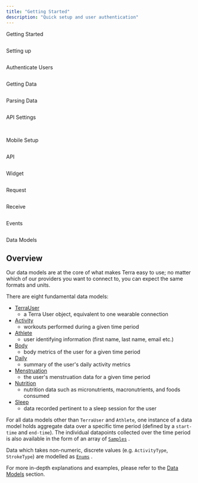 ```yaml
---
title: "Getting Started"
description: "Quick setup and user authentication"
---
```

Getting Started  
  
<img className="block" src="images/terradocs_s3_eu_west_2_amazonaws_com/_icons_getting_started.png" alt="" />

Setting up  
  
<img className="block" src="images/terradocs_s3_eu_west_2_amazonaws_com/_icons_install_on_backend.png" alt="" />

Authenticate Users  
  
<img className="block" src="images/terradocs_s3_eu_west_2_amazonaws_com/_icons_authenticate_users.png" alt="" />

Getting Data  
  
<img className="block" src="images/terradocs_s3_eu_west_2_amazonaws_com/_icons_receive_data.png" alt="" />

Parsing Data  
  
<img className="block" src="images/terradocs_s3_eu_west_2_amazonaws_com/_icons_understand_our_data.png" alt="" />

API Settings  
  
<img className="block" src="images/terradocs_s3_eu_west_2_amazonaws_com/_icons_customise_terra.png" alt="" />

<img className="block" src="images/terradocs_s3_eu_west_2_amazonaws_com/_icons_manage_integrations.png" alt="" />  
  
Mobile Setup

<img className="block" src="images/terradocs_s3_eu_west_2_amazonaws_com/_icons_api_data_models.png" alt="" />  
  
API

<img className="block" src="images/terradocs_s3_eu_west_2_amazonaws_com/_icons_widget.png" alt="" />  
  
Widget

<img className="block" src="images/terradocs_s3_eu_west_2_amazonaws_com/_icons_historical_data.png" alt="" />  
  
Request

<img className="block" src="images/terradocs_s3_eu_west_2_amazonaws_com/_icons_new_data.png" alt="" />  
  
Receive

<img className="block" src="images/terradocs_s3_eu_west_2_amazonaws_com/_icons_event_types.png" alt="" />  
  
Events

<img className="block" src="images/terradocs_s3_eu_west_2_amazonaws_com/_icons_api_data_models.png" alt="" />  
  
Data Models

## Overview

Our data models are at the core of what makes Terra easy to use; no matter which of our providers you want to connect to, you can expect the same formats and units.

There are eight fundamental data models:

*   [TerraUser](/reference/v2#terrauser)
     - a Terra User object, equivalent to one wearable connection
*   [Activity](/reference/v2#activity-1)
     - workouts performed during a given time period
*   [Athlete](/reference/v2#athlete)
     - user identifying information (first name, last name, email etc.)
*   [Body](/reference/v2#body)
     - body metrics of the user for a given time period
*   [Daily](/reference/v2#daily)
     - summary of the user's daily activity metrics
*   [Menstruation](/reference/v2#menstruation)
     - the user's menstruation data for a given time period
*   [Nutrition](/reference/v2#nutrition)
     - nutrition data such as micronutrients, macronutrients, and foods consumed
*   [Sleep](/reference/v2#sleep)
     - data recorded pertinent to a sleep session for the user

For all data models other than `TerraUser` and `Athlete`, one instance of a data model holds aggregate data over a specific time period (defined by a `start-time` and `end-time`). The individual datapoints collected over the time period is also available in the form of an array of [`Samples`](/reference/v2#samples)
 .

Data which takes non-numeric, discrete values (e.g. `ActivityType`, `StrokeType`) are modelled as [`Enums`](/reference/enums)
.

For more in-depth explanations and examples, please refer to the [Data Models](/reference/v2)
 section.

